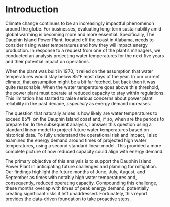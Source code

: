 # Introduction

Climate change continues to be an increasingly impactful phenomenon around the globe. For businesses, evaluating long-term sustainability amid global warming is becoming more and more essential. Specifically, The Dauphin Island Power Plant, located off the coast in Alabama, needs to consider rising water temperatures and how they will impact energy production. In response to a request from one of the plant's managers, we conducted an analysis projecting water temperatures for the next five years and their potential impact on operations.

When the plant was built in 1970, it relied on the assumption that water temperatures would stay below 85°F most days of the year. In our current climate, that assumption might be a bit far fetched, but back then it was quite reasonable. When the water temperature goes above this threshold, the power plant must operate at reduced capacity to stay within regulations. This limitation has started to raise serious concerns about power plant reliability in the past decade, *especially* as energy demand increases.

The question that naturally arises is how likely are water temperatures to exceed 85°F on the Dauphin Island coast and, if so, when are the periods to prepare for. In the subsequent analysis, I answer this question using a standard linear model to project future water temperatures based on historical data. To fully understand the operational risk and impact, I also examined the energy demand around times of projected high water temperatures, using a second standard linear model. This provided a more complete picture of how reduced capacity could align with energy demand.

The primary objective of this analysis is to support the Dauphin Island Power Plant in anticipating future challenges and planning for mitigation. Our findings highlight the future months of June, July, August, and September as times with notably high water temperatures and, consequently, reduced operating capacity. Compounding this challenge, these months overlap with times of peak energy demand, potentially creating significant risks if left unaddressed. Fortunately, this report provides the data-driven foundation to take proactive steps.
